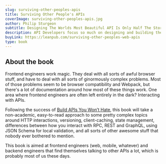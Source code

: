 ```yaml
---
slug: surviving-other-peoples-apis
title: Surviving Other People's APIs
coverImage: surviving-other-peoples-apis.jpg
author: Philip Sturgeon
subtitle: Designing The Worlds Most Beautiful API Is Only Half The Story, Somebody Needs To Interact With It!
description: API Developers focus so much on designing and building their APIs, yet often we seem to forget the folks on the other end of the line. You, the frontend and backend developers trying to integrate our data and functionality into your own work, often get left with junky docs, or are just assumed to know how things are going to work.
buyLink: https://leanpub.com/surviving-other-peoples-web-apis
type: book
---
```


## About the book

Frontend engineers work magic. They deal with all sorts of awful browser stuff, and have to deal with all sorts of ginormously complex problems. Most of those problems seem to be browser compatibility and Webpack, but there's a lot of documentation around how most of these things work. One area where frontend engineers are often left entirely in the dark? Interacting with APIs.

Following the success of [Build APIs You Won’t Hate](/books/build-apis-you-wont-hate), this book will take a non-academic, easy-to-read approach to some pretty complex topics around HTTP interactions, versioning, client-caching, state management, differences between how you interact with RPC, REST and GraphQL, using JSON Schema for local validation, and all sorts of other awesome stuff that nobody ever bothered to mention.

This book is aimed at frontend engineers (web, mobile, whatever) and backend engineers that find themselves talking to other APIs a lot, which is probably most of us these days.
